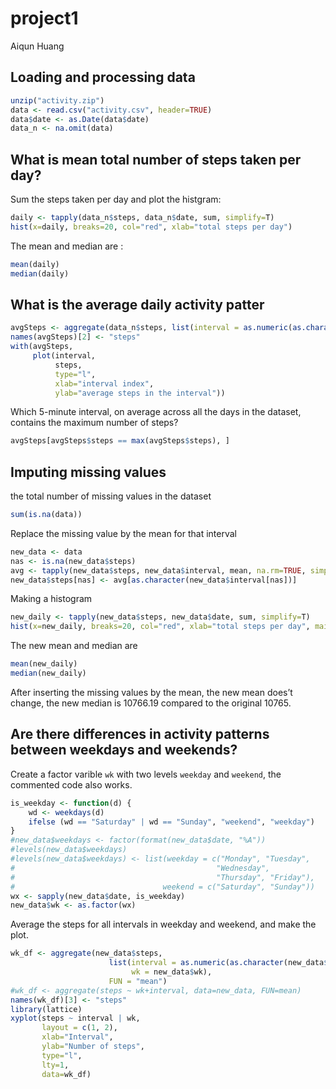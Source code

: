 
# project1
  Aiqun Huang


## Loading and processing data
``` r
unzip("activity.zip")
data <- read.csv("activity.csv", header=TRUE)
data$date <- as.Date(data$date)
data_n <- na.omit(data)
```
## What is mean total number of steps taken per day?
Sum the steps taken per day and plot the histgram:
```r
daily <- tapply(data_n$steps, data_n$date, sum, simplify=T)
hist(x=daily, breaks=20, col="red", xlab="total steps per day")
```

The mean and median are :
```r
mean(daily)
median(daily)
```

## What is the average daily activity patter
```r
avgSteps <- aggregate(data_n$steps, list(interval = as.numeric(as.character(data_n$interval))), FUN = "mean")
names(avgSteps)[2] <- "steps"
with(avgSteps,
     plot(interval,
          steps,
          type="l",
          xlab="interval index",
          ylab="average steps in the interval"))
```

Which 5-minute interval, on average across all the days in the dataset, contains the maximum number of steps?
```r
avgSteps[avgSteps$steps == max(avgSteps$steps), ]
```
## Imputing missing values
the total number of missing values in the dataset
```r
sum(is.na(data))
```
Replace the missing value by the mean for that interval
```r
new_data <- data
nas <- is.na(new_data$steps)
avg <- tapply(new_data$steps, new_data$interval, mean, na.rm=TRUE, simplify=T)
new_data$steps[nas] <- avg[as.character(new_data$interval[nas])]
```
Making a histogram
```r
new_daily <- tapply(new_data$steps, new_data$date, sum, simplify=T)
hist(x=new_daily, breaks=20, col="red", xlab="total steps per day", main="Missing values replaced by mean")
```
The new mean and median are
```r
mean(new_daily)
median(new_daily)
```
After inserting the missing values by the mean, the new mean does't change, the new median is 10766.19 compared to the original 10765.

## Are there differences in activity patterns between weekdays and weekends?
Create a factor varible `wk` with two levels `weekday` and `weekend`, the commented code also works.
```r
is_weekday <- function(d) {
    wd <- weekdays(d)
    ifelse (wd == "Saturday" | wd == "Sunday", "weekend", "weekday")
}
#new_data$weekdays <- factor(format(new_data$date, "%A"))
#levels(new_data$weekdays)
#levels(new_data$weekdays) <- list(weekday = c("Monday", "Tuesday",
#                                             "Wednesday", 
#                                             "Thursday", "Friday"),
#                                 weekend = c("Saturday", "Sunday"))
wx <- sapply(new_data$date, is_weekday)
new_data$wk <- as.factor(wx)
```
Average the steps for all intervals in weekday and weekend, and make the plot.
```r
wk_df <- aggregate(new_data$steps, 
                      list(interval = as.numeric(as.character(new_data$interval)), 
                           wk = new_data$wk),
                      FUN = "mean")
#wk_df <- aggregate(steps ~ wk+interval, data=new_data, FUN=mean)
names(wk_df)[3] <- "steps"
library(lattice)
xyplot(steps ~ interval | wk,
       layout = c(1, 2),
       xlab="Interval",
       ylab="Number of steps",
       type="l",
       lty=1,
       data=wk_df)

```

